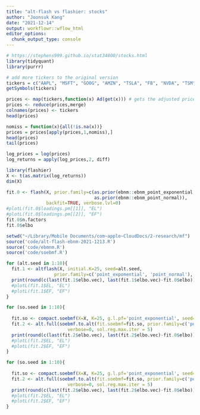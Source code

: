 ```yaml
---
title: "alt-flash vs flashier: stocks"
author: "Joonsuk Kang"
date: "2021-12-14"
output: workflowr::wflow_html
editor_options:
  chunk_output_type: console
---
```



```r
# https://stephens999.github.io/stat34800/stocks.html
library(tidyquant)
library(purrr)

# add more tickers to the original version
tickers = c("AAPL", "MSFT", "GOOG", "AMZN", "TSLA", "FB", "NVDA", "TSM", "JPM", "JNJ", "HD", "LVMUY", "PG", "NSRGY", "BAC", "RHHBY", "BABA", "MA", "ASML", "PFE", "DIS", "ORCL", "NKE", "TM", "KO", "COST", "ABT", "PEP", "ABBV", "PYPL", "V")
getSymbols(tickers)

prices <- map(tickers,function(x) Ad(get(x))) # gets the adjusted prices of each stock
prices <- reduce(prices,merge)
colnames(prices) <- tickers
head(prices)

nomiss = function(x){all(!is.na(x))}
prices = prices[apply(prices,1,nomiss),]
head(prices)
tail(prices)

log_prices = log(prices)
log_returns = apply(log_prices,2, diff)
```


```r
library(flashier)
X <- t(as.matrix(log_returns))
dim(X)

fit.0 <- flash(X, prior.family=c(as.prior(ebnm::ebnm_point_exponential, sign = 1), 
                                 as.prior(ebnm::ebnm_point_normal)),
               backfit=TRUE, verbose.lvl=0)
#plotL(fit.0$loadings.pm[[1]], "EL")
#plotL(fit.0$loadings.pm[[2]], "EF")
fit.0$n.factors
fit.0$elbo
```


```r
setwd("~/Library/Mobile Documents/com~apple~CloudDocs/2-research/mf")
source('code/alt-flash-ebnm-2021-1213.R')
source('code/ebmnm.R')
source('code/soebmf.R')

for (alt.seed in 1:10){
  fit.1 <- altflash(X, initial.K=25, seed=alt.seed,
                  prior.family=c('point_exponential', 'point_normal'), verbose=0)
  print(round(c(last(fit.1$elbo.vec), last(fit.1$elbo.vec)-fit.0$elbo)), 2)
  #plotL(fit.1$EL, "EL")
  #plotL(fit.1$EF, "EF")  
}
```

```r
for (so.seed in 1:10){
  
  fit.so <- compact.soebmf(X=X, K=25, g.l.pf='point_exponential', seed=so.seed, maxiter=30)
  fit.2 <- alt.full(soebmf.to.alt(fit.soebmf=fit.so, prior.family=c('point_exponential', 'point_normal')),
                       verbose=0, sol.reg.max.iter = 5)
  print(round(c(last(fit.2$elbo.vec), last(fit.2$elbo.vec)-fit.0$elbo)), 2)
  #plotL(fit.2$EL, "EL")
  #plotL(fit.2$EF, "EF")
}

```

```r
for (so.seed in 1:10){
  
  fit.so <- compact.soebmf(X=X, K=25, g.l.pf='point_exponential', seed=so.seed, maxiter=500)
  fit.2 <- alt.full(soebmf.to.alt(fit.soebmf=fit.so, prior.family=c('point_exponential', 'point_normal')),
                       verbose=0, sol.reg.max.iter = 5)
  print(round(c(last(fit.2$elbo.vec), last(fit.2$elbo.vec)-fit.0$elbo)), 2)
  #plotL(fit.2$EL, "EL")
  #plotL(fit.2$EF, "EF")
}
```



